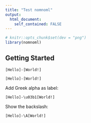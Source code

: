 ---
title: "Test nomnoml"
output: 
  html_document:
    self_contained: FALSE
---

```{r setup}
# knitr::opts_chunk$set(dev = "png")
library(nomnoml)
```


## Getting Started

```{nomnoml one, width="250px", height="75px", echo=FALSE}
[Hello]-[World!]
```

```{nomnoml two, width="250px", height="75px", echo=FALSE, svg = TRUE}
[Hello]-[World!]
```

Add Greek alpha as label:

```{nomnoml three, width="250px", height="75px", echo=FALSE, svg = TRUE}
[Hello]-\u03b1[World!]
```

Show the backslash:

```{nomnoml four, width="250px", height="75px", echo=FALSE, svg = TRUE, escape = TRUE}
[Hello]-\A[World!]
```

